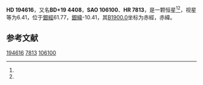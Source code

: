{{Starbox begin
| name = HD 194616
}}
{{Starbox observe
| epoch = [[J2000.0|J2000.0]]
| constell = {{星座名待查}}<ref name=SIMBAD>{{cite web
 | url=http://simbad.u-strasbg.fr/simbad/sim-id?Ident=HR+7813
 | title=Pulsating variable Star
 | publisher=Centre de Données astronomiques de Strasbourg
 | work=SIMBAD
 | accessdate=2012-07-13
 | archive-date=2016-03-17
 | archive-url=https://web.archive.org/web/20160317214622/http://simbad.u-strasbg.fr/simbad/sim-id?Ident=HR+7813
 }}</ref><ref name=DATA>{{cite web
 | url=http://vizier.u-strasbg.fr/viz-bin/VizieR-5?-out.add=.&-source=5050&-corr=PK=HR&-out.max=9999&HR=7813
 | title=VizieR Detailed Page
 | accessdate=2012-07-13
 | archive-date=2016-03-05
 | archive-url=https://web.archive.org/web/20160305022311/http://vizier.u-strasbg.fr/viz-bin/VizieR-5?-out.add=.&-source=5050&-corr=PK=HR&-out.max=9999&HR=7813
 }}</ref>
| 星官 = 
| ra = {{RA|20|26|1.2}}<ref name=SIMBAD /><ref name=DATA />
| dec = {{DEC|+19|51|54}}<ref name=SIMBAD /><ref name=DATA />
| appmag_v = 6.41<ref name=SIMBAD /><ref name=DATA />
}}
{{Starbox character
| class = K0III<ref name=SIMBAD /><ref name=DATA />
| b-v = 1.02<ref name=SIMBAD /><ref name=DATA />
| u-b = <ref name=SIMBAD /><ref name=DATA />
| r-i = <ref name=SIMBAD /><ref name=DATA />
| variable = 
}}
{{Starbox astrometry
| radial_v = 
| prop_mo_ra = -30
| parallax = 
| p_error = 
}}
{{Starbox catalog
| names =BD+19 4408，[[SAO星表|SAO]] 106100，[[HD星表|HD]] 194616，[[HR星表|HR]] 7813}}
{{Starbox reference |Simbad=HR+7813}}
{{Starbox end}}

'''HD 194616'''，又名'''BD+19 4408'''，'''SAO 106100'''、'''HR 7813'''，是一颗恒星<ref name=SIMBAD /><ref name=DATA />，视星等为6.41，位于[[銀道座標系|銀經]]61.77，[[銀道座標系|銀緯]]-10.41，其[[B1900.0|B1900.0]]坐标为赤經{{RA|20|21|32.3}}，赤緯{{DEC|+19|-10.41|17}}。

== 参考文献 ==
{{reflist}}

{{star-stub}}

[[Category:HD和HDE天體|194616]]
[[Category:HR天體|7813]]
[[Category:SAO天體|106100]]